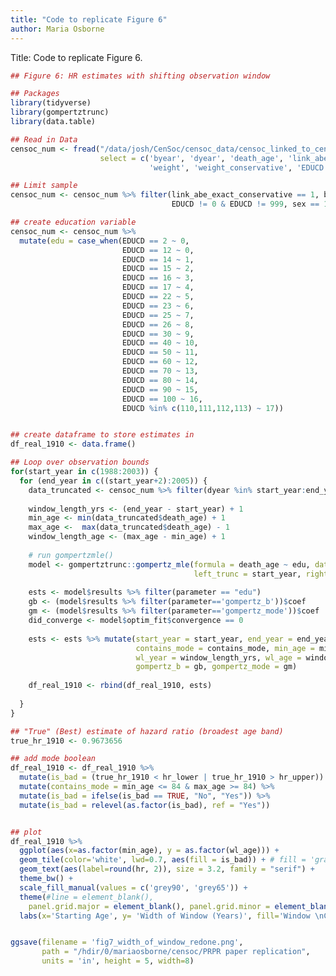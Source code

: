 ```yaml
---
title: "Code to replicate Figure 6"
author: Maria Osborne
---
```


Title: Code to replicate Figure 6. 

```r
## Figure 6: HR estimates with shifting observation window

## Packages
library(tidyverse)
library(gompertztrunc)
library(data.table)

## Read in Data
censoc_num <- fread("/data/josh/CenSoc/censoc_data/censoc_linked_to_census/censoc_numident_v2_linked.csv",
                    select = c('byear', 'dyear', 'death_age', 'link_abe_exact_conservative',
                               'weight', 'weight_conservative', 'EDUCD', 'sex'))

## Limit sample
censoc_num <- censoc_num %>% filter(link_abe_exact_conservative == 1, byear == 1910,
                                    EDUCD != 0 & EDUCD != 999, sex == 1)

## create education variable
censoc_num <- censoc_num %>%
  mutate(edu = case_when(EDUCD == 2 ~ 0,
                         EDUCD == 12 ~ 0,
                         EDUCD == 14 ~ 1,
                         EDUCD == 15 ~ 2,
                         EDUCD == 16 ~ 3,
                         EDUCD == 17 ~ 4,
                         EDUCD == 22 ~ 5,
                         EDUCD == 23 ~ 6,
                         EDUCD == 25 ~ 7,
                         EDUCD == 26 ~ 8,
                         EDUCD == 30 ~ 9,
                         EDUCD == 40 ~ 10,
                         EDUCD == 50 ~ 11,
                         EDUCD == 60 ~ 12,
                         EDUCD == 70 ~ 13,
                         EDUCD == 80 ~ 14,
                         EDUCD == 90 ~ 15,
                         EDUCD == 100 ~ 16,
                         EDUCD %in% c(110,111,112,113) ~ 17))


## create dataframe to store estimates in
df_real_1910 <- data.frame()

## Loop over observation bounds
for(start_year in c(1988:2003)) {
  for (end_year in c((start_year+2):2005)) {  
    data_truncated <- censoc_num %>% filter(dyear %in% start_year:end_year)
    
    window_length_yrs <- (end_year - start_year) + 1
    min_age <- min(data_truncated$death_age) + 1
    max_age <-  max(data_truncated$death_age) - 1
    window_length_age <- (max_age - min_age) + 1 
    
    # run gompertzmle()
    model <- gompertztrunc::gompertz_mle(formula = death_age ~ edu, data = data_truncated, 
                                         left_trunc = start_year, right_trunc =end_year)
    
    ests <- model$results %>% filter(parameter == "edu")
    gb <- (model$results %>% filter(parameter=='gompertz_b'))$coef
    gm <- (model$results %>% filter(parameter=='gompertz_mode'))$coef
    did_converge <- model$optim_fit$convergence == 0
    
    ests <- ests %>% mutate(start_year = start_year, end_year = end_year, convergence = did_converge,
                            contains_mode = contains_mode, min_age = min_age, max_age = max_age,
                            wl_year = window_length_yrs, wl_age = window_length_age,
                            gompertz_b = gb, gompertz_mode = gm)
    
    df_real_1910 <- rbind(df_real_1910, ests)
    
  }
}

## "True" (Best) estimate of hazard ratio (broadest age band)
true_hr_1910 <- 0.9673656

## add mode boolean
df_real_1910 <- df_real_1910 %>% 
  mutate(is_bad = (true_hr_1910 < hr_lower | true_hr_1910 > hr_upper)) %>% 
  mutate(contains_mode = min_age <= 84 & max_age >= 84) %>% 
  mutate(is_bad = ifelse(is_bad == TRUE, "No", "Yes")) %>% 
  mutate(is_bad = relevel(as.factor(is_bad), ref = "Yes"))


## plot
df_real_1910 %>% 
  ggplot(aes(x=as.factor(min_age), y = as.factor(wl_age))) +
  geom_tile(color='white', lwd=0.7, aes(fill = is_bad)) + # fill = 'gray85') + 
  geom_text(aes(label=round(hr, 2)), size = 3.2, family = "serif") +
  theme_bw() +
  scale_fill_manual(values = c('grey90', 'grey65')) +
  theme(#line = element_blank(),
    panel.grid.major = element_blank(), panel.grid.minor = element_blank()) +
  labs(x='Starting Age', y= 'Width of Window (Years)', fill='Window \nCaptures \nBest \nEstimate') 


ggsave(filename = 'fig7_width_of_window_redone.png',
       path = "/hdir/0/mariaosborne/censoc/PRPR paper replication",
       units = 'in', height = 5, width=8)

```

